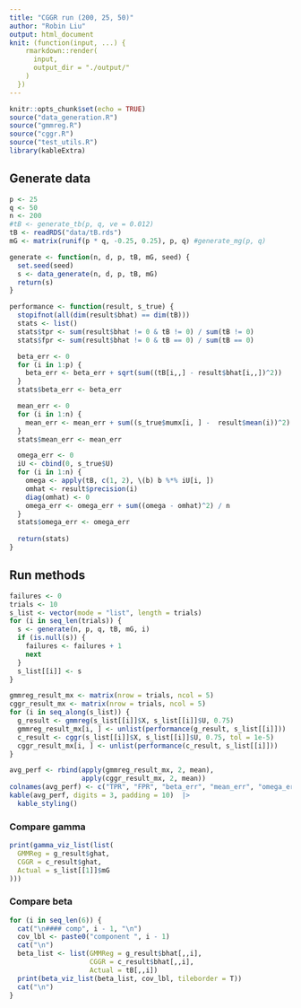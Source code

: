 ```yaml
---
title: "CGGR run (200, 25, 50)"
author: "Robin Liu"
output: html_document
knit: (function(input, ...) {
    rmarkdown::render(
      input,
      output_dir = "./output/"
    )
  })
---
```


```r
knitr::opts_chunk$set(echo = TRUE)
source("data_generation.R")
source("gmmreg.R")
source("cggr.R")
source("test_utils.R")
library(kableExtra)
```

## Generate data
```r
p <- 25
q <- 50
n <- 200
#tB <- generate_tb(p, q, ve = 0.012)
tB <- readRDS("data/tB.rds")
mG <- matrix(runif(p * q, -0.25, 0.25), p, q) #generate_mg(p, q)

generate <- function(n, d, p, tB, mG, seed) {
  set.seed(seed)
  s <- data_generate(n, d, p, tB, mG)
  return(s)
}
```

```r
performance <- function(result, s_true) {
  stopifnot(all(dim(result$bhat) == dim(tB)))
  stats <- list()
  stats$tpr <- sum(result$bhat != 0 & tB != 0) / sum(tB != 0)
  stats$fpr <- sum(result$bhat != 0 & tB == 0) / sum(tB == 0)

  beta_err <- 0
  for (i in 1:p) {
    beta_err <- beta_err + sqrt(sum((tB[i,,] - result$bhat[i,,])^2))
  }
  stats$beta_err <- beta_err

  mean_err <- 0
  for (i in 1:n) {
    mean_err <- mean_err + sum((s_true$mumx[i, ] -  result$mean(i))^2) / n
  }
  stats$mean_err <- mean_err

  omega_err <- 0
  iU <- cbind(0, s_true$U)
  for (i in 1:n) {
    omega <- apply(tB, c(1, 2), \(b) b %*% iU[i, ])
    omhat <- result$precision(i)
    diag(omhat) <- 0
    omega_err <- omega_err + sum((omega - omhat)^2) / n
  }
  stats$omega_err <- omega_err
  
  return(stats)
}
```

## Run methods
```r
failures <- 0
trials <- 10
s_list <- vector(mode = "list", length = trials)
for (i in seq_len(trials)) {
  s <- generate(n, p, q, tB, mG, i)
  if (is.null(s)) {
    failures <- failures + 1
    next
  }
  s_list[[i]] <- s
}
```

```r
gmmreg_result_mx <- matrix(nrow = trials, ncol = 5)
cggr_result_mx <- matrix(nrow = trials, ncol = 5)
for (i in seq_along(s_list)) {
  g_result <- gmmreg(s_list[[i]]$X, s_list[[i]]$U, 0.75)
  gmmreg_result_mx[i, ] <- unlist(performance(g_result, s_list[[i]]))
  c_result <- cggr(s_list[[i]]$X, s_list[[i]]$U, 0.75, tol = 1e-5)
  cggr_result_mx[i, ] <- unlist(performance(c_result, s_list[[i]]))
}
```

```r
avg_perf <- rbind(apply(gmmreg_result_mx, 2, mean),
                  apply(cggr_result_mx, 2, mean))
colnames(avg_perf) <- c("TPR", "FPR", "beta_err", "mean_err", "omega_err")
kable(avg_perf, digits = 3, padding = 10)  |>
  kable_styling()
```

### Compare gamma
```r
print(gamma_viz_list(list(
  GMMReg = g_result$ghat,
  CGGR = c_result$ghat,
  Actual = s_list[[1]]$mG
)))
```

### Compare beta {.tabset}
```r
for (i in seq_len(6)) {
  cat("\n#### comp", i - 1, "\n")
  cov_lbl <- paste0("component ", i - 1)
  cat("\n")
  beta_list <- list(GMMReg = g_result$bhat[,,i],
                    CGGR = c_result$bhat[,,i],
                    Actual = tB[,,i])
  print(beta_viz_list(beta_list, cov_lbl, tileborder = T))
  cat("\n")
}
```

